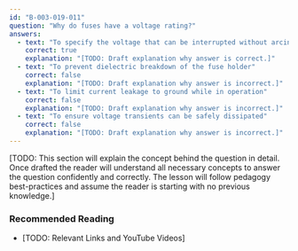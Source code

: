 ```yaml
---
id: "B-003-019-011"
question: "Why do fuses have a voltage rating?"
answers:
  - text: "To specify the voltage that can be interrupted without arcing"
    correct: true
    explanation: "[TODO: Draft explanation why answer is correct.]"
  - text: "To prevent dielectric breakdown of the fuse holder"
    correct: false
    explanation: "[TODO: Draft explanation why answer is incorrect.]"
  - text: "To limit current leakage to ground while in operation"
    correct: false
    explanation: "[TODO: Draft explanation why answer is incorrect.]"
  - text: "To ensure voltage transients can be safely dissipated"
    correct: false
    explanation: "[TODO: Draft explanation why answer is incorrect.]"
---
```


[TODO: This section will explain the concept behind the question in detail. Once drafted the reader will understand all necessary concepts to answer the question confidently and correctly. The lesson will follow pedagogy best-practices and assume the reader is starting with no previous knowledge.]

### Recommended Reading

- [TODO: Relevant Links and YouTube Videos]
